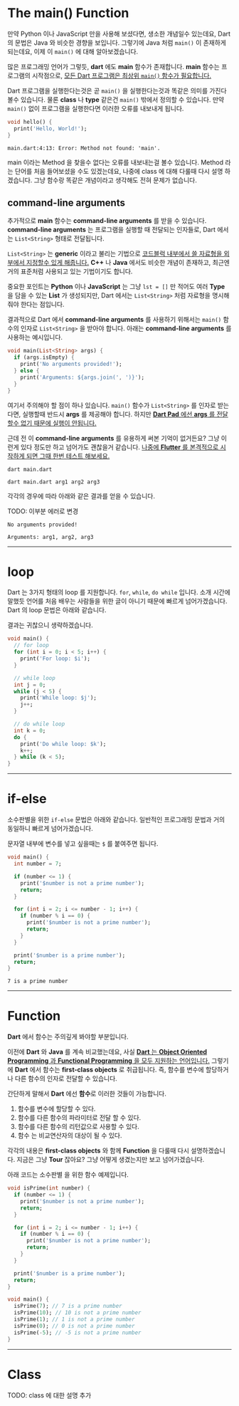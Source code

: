 # The main() Function

만약 Python 이나 JavaScript 만을 사용해 보셨다면, 생소한 개념일수 있는데요, Dart 의 문법은 Java 와 비슷한 경향을 보입니다. 그렇기에 Java 처럼 `main()` 이 존재하게 되는데요, 이제 이 `main()` 에 대해 알아보겠습니다.

많은 프로그래밍 언어가 그렇듯, **dart** 에도 **main** 함수가 존재합니다. **main** 함수는 프로그램의 시작점으로, <U>모든 Dart 프로그램은 최상위 `main()` 함수가 필요합니다.</U>

Dart 프로그램을 실행한다는것은 곧 `main()` 을 실행한다는것과 똑같은 의미를 가진다 볼수 있습니다. 물론 **class** 나 **type** 같은건 `main()` 밖에서 정의할 수 있습니다. 만약 `main()` 없이 프로그램을 실행한다면 이러한 오류를 내보내게 됩니다.

```java:main.dart
void hello() {
  print('Hello, World!');
}
```

```bash:result
main.dart:4:13: Error: Method not found: 'main'.
```

main 이라는 Method 을 찾을수 없다는 오류를 내보내는걸 볼수 있습니다. Method 라는 단어를 처음 들어보셨을 수도 있겠는데요, 나중에 class 에 대해 다룰때 다시 설명 하겠습니다. 그냥 함수랑 똑같은 개념이라고 생각해도 전혀 문제가 없습니다.

## command-line arguments

추가적으로 **main** 함수는 **command-line arguments** 를 받을 수 있습니다. **command-line arguments** 는 프로그램을 실행할 때 전달되는 인자들로, Dart 에서는 `List<String>` 형태로 전달됩니다.

`List<String>` 는 **generic** 이라고 불리는 기법으로 <U>코드블럭 내부에서 쓸 자료형을 외부에서 지정할수 있게 해줍니다.</U> **C++** 나 **Java** 에서도 비슷한 개념이 존재하고, 최근엔 거의 표준처럼 사용되고 있는 기법이기도 합니다.

중요한 포인트는 **Python** 이나 **JavaScript** 는 그냥 `lst = []` 만 적어도 여러 **Type** 을 담을 수 있는 **List** 가 생성되지만, Dart 에서는 `List<String>` 처럼 자료형을 명시해줘야 한다는 점입니다.

결과적으로 Dart 에서 **command-line arguments** 를 사용하기 위해서는 `main()` 함수의 인자로 `List<String>` 을 받아야 합니다. 아래는 **command-line arguments** 를 사용하는 예시입니다.

```java:main.dart
void main(List<String> args) {
  if (args.isEmpty) {
    print('No arguments provided!');
  } else {
    print('Arguments: ${args.join(', ')}');
  }
}
```

여기서 주의해야 할 점이 하나 있습니다. `main()` 함수가 `List<String>` 를 인자로 받는다면, <R>실행할때 반드시 **args** 를 제공해야 합니다.</R> 하지만 <U>**Dart Pad** 에선 **args** 를 전달할수 없기 때문에 실행이 안됩니다.</U>

근데 전 이 **command-line arguments** 를 유용하게 써본 기억이 없거든요? 그냥 이런게 있다 정도만 하고 넘어가도 괜찮을거 같습니다. <U>나중에 **Flutter** 를 본격적으로 시작하게 되면 그때 한번 테스트 해보세요.</U>

```bash:command1
dart main.dart
```

```bash:command2
dart main.dart arg1 arg2 arg3
```

각각의 경우에 따라 아래와 같은 결과를 얻을 수 있습니다.

TODO: 이부분 에러로 변경

```bash:command1's-result
No arguments provided!
```

```bash:command2's-result
Arguments: arg1, arg2, arg3
```

***

# loop

Dart 는 3가지 형태의 loop 를 지원합니다. `for`, `while`, `do while` 입니다. <R>소개 시간에 말했듯 언어를 처음 배우는 사람들을 위한 글이 아니기 때문에 빠르게 넘어가겠습니다.</R> Dart 의 loop 문법은 아래와 같습니다.

결과는 귀찮으니 생략하겠습니다.

```java:main.dart
void main() {
  // for loop
  for (int i = 0; i < 5; i++) {
    print('For loop: $i');
  }

  // while loop
  int j = 0;
  while (j < 5) {
    print('While loop: $j');
    j++;
  }

  // do while loop
  int k = 0;
  do {
    print('Do while loop: $k');
    k++;
  } while (k < 5);
}
```

***

# if-else

소수판별을 위한 `if-else` 문법은 아래와 같습니다. 일반적인 프로그래밍 문법과 거의 동일하니 빠르게 넘어가겠습니다.

문자열 내부에 변수를 넣고 싶을때는 `$` 를 붙여주면 됩니다.

```java:main.dart
void main() {
  int number = 7;

  if (number <= 1) {
    print('$number is not a prime number');
    return;
  }

  for (int i = 2; i <= number - 1; i++) {
    if (number % i == 0) {
      print('$number is not a prime number');
      return;
    }
  }

  print('$number is a prime number');
  return;
}
```

```bash:result
7 is a prime number
```

***

# Function

**Dart** 에서 함수는 주의깊게 봐야할 부분입니다.

이전에 **Dart** 와 **Java** 를 계속 비교했는데요, 사실 <U>**Dart** 는 **Object Oriented Programming** 과 **Functional Programming** 을 모두 지원하는 언어입니다.</U> <R>그렇기에 **Dart** 에서 함수는 **first-class objects** 로 취급됩니다.</R> 즉, 함수를 변수에 할당하거나 다른 함수의 인자로 전달할 수 있습니다.

간단하게 말해서 **Dart** 에선 **함수**로 이러한 것들이 가능합니다.

1. 함수를 변수에 할당할 수 있다.
2. 함수를 다른 함수의 파라미터로 전달 할 수 있다.
3. 함수를 다른 함수의 리턴값으로 사용할 수 있다.
4. 함수 는 비교연산자의 대상이 될 수 있다.

각각의 내용은 **first-class objects** 와 함께 **Function** 을 다룰때 다시 설명하겠습니다. 지금은 그냥 **Tour** 잖아요? 그냥 어떻게 생겼는지만 보고 넘어가겠습니다.

아래 코드는 소수판별 을 위한 함수 예제입니다.

```java:main.dart
void isPrime(int number) {
  if (number <= 1) {
    print('$number is not a prime number');
    return;
  }

  for (int i = 2; i <= number - 1; i++) {
    if (number % i == 0) {
      print('$number is not a prime number');
      return;
    }
  }

  print('$number is a prime number');
  return;
}

void main() {
  isPrime(7); // 7 is a prime number
  isPrime(10); // 10 is not a prime number
  isPrime(1); // 1 is not a prime number
  isPrime(0); // 0 is not a prime number
  isPrime(-5); // -5 is not a prime number
}
```

***

# Class

TODO: class 에 대한 설명 추가